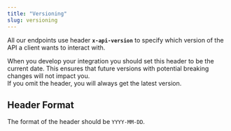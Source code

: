 ```yaml
---
title: "Versioning"
slug: versioning
---
```


All our endpoints use header **`x-api-version`** to specify which version of the API a client wants to interact with.  

When you develop your integration you should set this header to be the current date. This ensures that future versions with potential breaking changes will not impact you.  
If you omit the header, you will always get the latest version.

## Header Format
The format of the header should be `YYYY-MM-DD`.